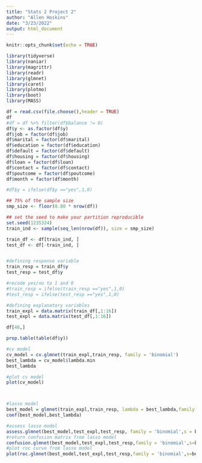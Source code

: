 ```yaml
---
title: "Stats 2 Project 2"
author: "Allen Hoskins"
date: "3/23/2022"
output: html_document
---
```


```r
knitr::opts_chunk$set(echo = TRUE)
```

```r
library(tidyverse)
library(naniar)
library(magrittr)
library(readr)
library(glmnet)
library(caret)
library(plotmo)
library(boot)
library(MASS)
```

```r
df = read.csv(file.choose(),header = TRUE)
df
#df = df %>% filter(df$balance != 0)
df$y <- as.factor(df$y)
df$job = factor(df$job)
df$marital = factor(df$marital)
df$education = factor(df$education)
df$default = factor(df$default)
df$housing = factor(df$housing)
df$loan = factor(df$loan)
df$contact = factor(df$contact)
df$poutcome = factor(df$poutcome)
df$month = factor(df$month)

#df$y = ifelse(df$y =="yes",1,0)
```

```r

## 75% of the sample size
smp_size <- floor(0.80 * nrow(df))

## set the seed to make your partition reproducible
set.seed(1235324)
train_ind <- sample(seq_len(nrow(df)), size = smp_size)

train_df <- df[train_ind, ]
test_df <- df[-train_ind, ]



```


```r
#defining response variable
train_resp = train_df$y
test_resp = test_df$y

#recode yes/no to 1 and 0
#train_resp = ifelse(train_resp =="yes",1,0)
#test_resp = ifelse(test_resp =="yes",1,0)

#defining explanatory variables
train_expl = data.matrix(train_df[,1:16])
test_expl = data.matrix(test_df[,1:16])

```

```r

df[46,]

prop.table(table(df$y))
```

```r

#cv model
cv_model = cv.glmnet(train_expl,train_resp, family = 'binomial')
best_lambda = cv_model$lambda.min
best_lambda

#plot cv model
plot(cv_model)



#lasso model
best_model = glmnet(train_expl,train_resp, lambda = best_lambda,family = 'binomial')
coef(best_model,best_lambda)

```


```r
#assess lasso model
assess.glmnet(best_model,test_expl,test_resp, family = 'binomial',s = best_lambda)
#return confusion matrix from lasso model
confusion.glmnet(best_model,test_expl,test_resp,family = 'binomial',s=best_lambda)
#plot roc curve from lasso model
plot(roc.glmnet(best_model,test_expl,test_resp,family = 'binomial',s=best_lambda))

```
